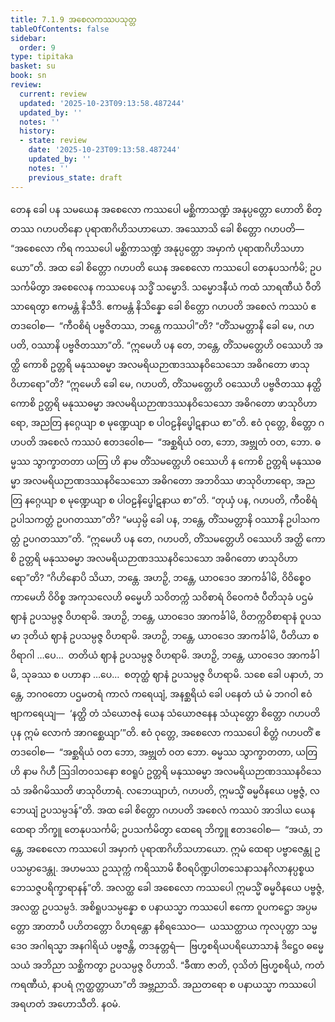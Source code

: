 ```yaml
---
title: 7.1.9 အစေလကဿပသုတ္တ
tableOfContents: false
sidebar:
  order: 9
type: tipitaka
basket: su
book: sn
review:
  current: review
  updated: '2025-10-23T09:13:58.487244'
  updated_by: ''
  notes: ''
  history:
  - state: review
    date: '2025-10-23T09:13:58.487244'
    updated_by: ''
    notes: ''
    previous_state: draft
---
```



<ReviewStatus review={frontmatter.review} showDetails={true} />

<HypothesisAnnotation frontmatter={frontmatter} />

<DynamicBreadcrumb />

<Division number="351" book="sn" e="ch" v="18" p="330">

<Paragraph number="1532" book="sn">
တေန ခေါ ပန သမယေန အစေလော ကဿပေါ မစ္ဆိကာသဏ္ဍံ အနုပ္ပတ္တော ဟောတိ စိတ္တဿ ဂဟပတိနော ပုရာဏဂိဟိသဟာယော. အဿောသိ ခေါ စိတ္တော ဂဟပတိ—  “အစေလော ကိရ ကဿပေါ မစ္ဆိကာသဏ္ဍံ အနုပ္ပတ္တော အမှာကံ ပုရာဏဂိဟိသဟာယော”တိ. အထ ခေါ စိတ္တော ဂဟပတိ ယေန အစေလော ကဿပေါ တေနုပသင်္ကမိ; ဥပသင်္ကမိတွာ အစေလေန ကဿပေန သဒ္ဓိံ သမ္မောဒိ. သမ္မောဒနီယံ ကထံ သာရဏီယံ ဝီတိသာရေတွာ ဧကမန္တံ နိသီဒိ. ဧကမန္တံ နိသိန္နော ခေါ စိတ္တော ဂဟပတိ အစေလံ ကဿပံ ဧတဒဝေါစ—  “ကီဝစိရံ ပဗ္ဗဇိတဿ, ဘန္တေ ကဿပါ”တိ? “တိံသမတ္တာနိ ခေါ မေ, ဂဟပတိ, ဝဿာနိ ပဗ္ဗဇိတဿာ”တိ. “ဣမေဟိ ပန တေ, ဘန္တေ, တိံသမတ္တေဟိ ဝဿေဟိ အတ္ထိ ကောစိ ဥတ္တရိ မနုဿဓမ္မာ အလမရိယဉာဏဒဿနဝိသေသော အဓိဂတော ဖာသုဝိဟာရော”တိ? “ဣမေဟိ ခေါ မေ, ဂဟပတိ, တိံသမတ္တေဟိ ဝဿေဟိ ပဗ္ဗဇိတဿ နတ္ထိ ကောစိ ဥတ္တရိ မနုဿဓမ္မာ အလမရိယဉာဏဒဿနဝိသေသော အဓိဂတော ဖာသုဝိဟာရော, အညတြ နဂ္ဂေယျာ စ မုဏ္ဍေယျာ စ ပါဝဠနိပ္ဖေါဋနာယ စာ”တိ. ဧဝံ ဝုတ္တေ, စိတ္တော ဂဟပတိ အစေလံ ကဿပံ ဧတဒဝေါစ—  “အစ္ဆရိယံ ဝတ, ဘော, အဗ္ဘုတံ ဝတ, ဘော. ဓမ္မဿ သွာက္ခာတတာ ယတြ ဟိ နာမ တိံသမတ္တေဟိ ဝဿေဟိ န ကောစိ ဥတ္တရိ မနုဿဓမ္မာ အလမရိယဉာဏဒဿနဝိသေသော အဓိဂတော အဘဝိဿ ဖာသုဝိဟာရော, အညတြ နဂ္ဂေယျာ စ မုဏ္ဍေယျာ စ ပါဝဠနိပ္ဖေါဋနာယ စာ”တိ.
</Paragraph>

<Paragraph number="1533" book="sn">
“တုယှံ ပန, ဂဟပတိ, ကီဝစိရံ ဥပါသကတ္တံ ဥပဂတဿာ”တိ? “မယှမ္ပိ ခေါ ပန, ဘန္တေ, တိံသမတ္တာနိ ဝဿာနိ ဥပါသကတ္တံ ဥပဂတဿာ”တိ. “ဣမေဟိ ပန တေ, ဂဟပတိ, တိံသမတ္တေဟိ ဝဿေဟိ အတ္ထိ ကောစိ ဥတ္တရိ မနုဿဓမ္မာ အလမရိယဉာဏဒဿနဝိသေသော အဓိဂတော ဖာသုဝိဟာရော”တိ? “ဂိဟိနောပိ သိယာ, ဘန္တေ. အဟဉှိ, ဘန္တေ, ယာဝဒေဝ အာကင်္ခါမိ, ဝိဝိစ္စေဝ ကာမေဟိ ဝိဝိစ္စ အကုသလေဟိ ဓမ္မေဟိ သဝိတက္ကံ သဝိစာရံ ဝိဝေကဇံ ပီတိသုခံ ပဌမံ ဈာနံ ဥပသမ္ပဇ္ဇ ဝိဟရာမိ. အဟဉှိ, ဘန္တေ, ယာဝဒေဝ အာကင်္ခါမိ, ဝိတက္ကဝိစာရာနံ ဝူပသမာ ဒုတိယံ ဈာနံ ဥပသမ္ပဇ္ဇ ဝိဟရာမိ. အဟဉှိ, ဘန္တေ, ယာဝဒေဝ အာကင်္ခါမိ, ပီတိယာ စ ဝိရာဂါ …ပေ…  တတိယံ ဈာနံ ဥပသမ္ပဇ္ဇ ဝိဟရာမိ. အဟဉှိ, ဘန္တေ, ယာဝဒေဝ အာကင်္ခါမိ, သုခဿ စ ပဟာနာ …ပေ…  စတုတ္ထံ ဈာနံ ဥပသမ္ပဇ္ဇ ဝိဟရာမိ. သစေ ခေါ ပနာဟံ, ဘန္တေ, ဘဂဝတော ပဌမတရံ ကာလံ ကရေယျံ, အနစ္ဆရိယံ ခေါ ပနေတံ ယံ မံ ဘဂဝါ ဧဝံ ဗျာကရေယျ—  ‘နတ္ထိ တံ သံယောဇနံ ယေန သံယောဇနေန သံယုတ္တော စိတ္တော ဂဟပတိ ပုန ဣမံ လောကံ အာဂစ္ဆေယျာ’”တိ. ဧဝံ ဝုတ္တေ, အစေလော ကဿပေါ စိတ္တံ ဂဟပတိံ ဧတဒဝေါစ—  “အစ္ဆရိယံ ဝတ ဘော, အဗ္ဘုတံ ဝတ ဘော. ဓမ္မဿ သွာက္ခာတတာ, ယတြ ဟိ နာမ ဂိဟီ ဩဒါတဝသနော ဧဝရူပံ ဥတ္တရိ မနုဿဓမ္မာ အလမရိယဉာဏဒဿနဝိသေသံ အဓိဂမိဿတိ ဖာသုဝိဟာရံ. လဘေယျာဟံ, ဂဟပတိ, ဣမသ္မိံ ဓမ္မဝိနယေ ပဗ္ဗဇ္ဇံ, လဘေယျံ ဥပသမ္ပဒန်”တိ.
</Paragraph>

<Paragraph number="1534" book="sn">
အထ ခေါ စိတ္တော ဂဟပတိ အစေလံ ကဿပံ အာဒါယ ယေန ထေရာ ဘိက္ခူ တေနုပသင်္ကမိ; ဥပသင်္ကမိတွာ ထေရေ ဘိက္ခူ ဧတဒဝေါစ—  “အယံ, ဘန္တေ, အစေလော ကဿပေါ အမှာကံ ပုရာဏဂိဟိသဟာယော. ဣမံ ထေရာ ပဗ္ဗာဇေန္တု ဥပသမ္ပာဒေန္တု. အဟမဿ ဥဿုက္ကံ ကရိဿာမိ စီဝရပိဏ္ဍပါတသေနာသနဂိလာနပ္ပစ္စယဘေသဇ္ဇပရိက္ခာရာနန်”တိ. အလတ္ထ ခေါ အစေလော ကဿပေါ ဣမသ္မိံ ဓမ္မဝိနယေ ပဗ္ဗဇ္ဇံ, အလတ္ထ ဥပသမ္ပဒံ. အစိရူပသမ္ပန္နော စ ပနာယသ္မာ ကဿပေါ ဧကော ဝူပကဋ္ဌော အပ္ပမတ္တော အာတာပီ ပဟိတတ္တော ဝိဟရန္တော နစိရဿေဝ—  ယဿတ္ထာယ ကုလပုတ္တာ သမ္မဒေဝ အဂါရသ္မာ အနဂါရိယံ ပဗ္ဗဇန္တိ, တဒနုတ္တရံ—  ဗြဟ္မစရိယပရိယောသာနံ ဒိဋ္ဌေဝ ဓမ္မေ သယံ အဘိညာ သစ္ဆိကတွာ ဥပသမ္ပဇ္ဇ ဝိဟာသိ. “ခီဏာ ဇာတိ, ဝုသိတံ ဗြဟ္မစရိယံ, ကတံ ကရဏီယံ, နာပရံ ဣတ္ထတ္တာယာ”တိ အဗ္ဘညာသိ. အညတရော စ ပနာယသ္မာ ကဿပေါ အရဟတံ အဟောသီတိ.

</Paragraph>
</Division>

<Paragraph number="1535" type="center" book="sn">
နဝမံ.
</Paragraph>